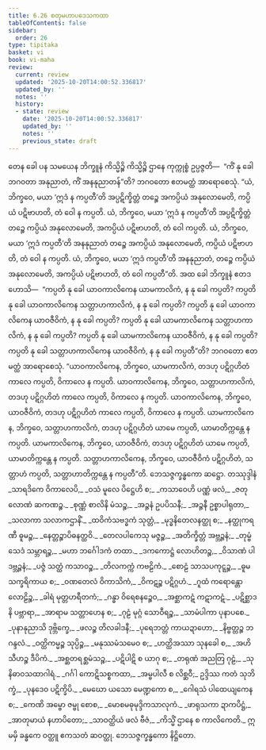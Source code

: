 ```yaml
---
title: 6.26 စတုမဟာပဒေသကထာ
tableOfContents: false
sidebar:
  order: 26
type: tipitaka
basket: vi
book: vi-maha
review:
  current: review
  updated: '2025-10-20T14:00:52.336817'
  updated_by: ''
  notes: ''
  history:
  - state: review
    date: '2025-10-20T14:00:52.336817'
    updated_by: ''
    notes: ''
    previous_state: draft
---
```



<DynamicBreadcrumb />


<ReviewStatus review={frontmatter.review} showDetails={true} />

<HypothesisAnnotation frontmatter={frontmatter} />

<Division number="305" book="vi-maha" e="ch" v="3" p="348">

<Paragraph number="1367" book="vi-maha">
တေန ခေါ ပန သမယေန ဘိက္ခူနံ ကိသ္မိဉ္စိ ကိသ္မိဉ္စိ ဌာနေ ကုက္ကုစ္စံ ဥပ္ပဇ္ဇတိ—  “ကိံ နု ခေါ ဘဂဝတာ အနုညာတံ, ကိံ အနနုညာတန်”တိ? ဘဂဝတော ဧတမတ္ထံ အာရောစေသုံ. “ယံ, ဘိက္ခဝေ, မယာ ‘ဣဒံ န ကပ္ပတီ’တိ အပ္ပဋိက္ခိတ္တံ တဉ္စေ အကပ္ပိယံ အနုလောမေတိ, ကပ္ပိယံ ပဋိဗာဟတိ, တံ ဝေါ န ကပ္ပတိ. ယံ, ဘိက္ခဝေ, မယာ ‘ဣဒံ န ကပ္ပတီ’တိ အပ္ပဋိက္ခိတ္တံ တဉ္စေ ကပ္ပိယံ အနုလောမေတိ, အကပ္ပိယံ ပဋိဗာဟတိ, တံ ဝေါ ကပ္ပတိ. ယံ, ဘိက္ခဝေ, မယာ ‘ဣဒံ ကပ္ပတီ’တိ အနနုညာတံ တဉ္စေ အကပ္ပိယံ အနုလောမေတိ, ကပ္ပိယံ ပဋိဗာဟတိ, တံ ဝေါ န ကပ္ပတိ. ယံ, ဘိက္ခဝေ, မယာ ‘ဣဒံ ကပ္ပတီ’တိ အနနုညာတံ, တဉ္စေ ကပ္ပိယံ အနုလောမေတိ, အကပ္ပိယံ ပဋိဗာဟတိ, တံ ဝေါ ကပ္ပတီ”တိ.
</Paragraph>

<Paragraph number="1368" book="vi-maha">
အထ ခေါ ဘိက္ခူနံ ဧတဒဟောသိ—  “ကပ္ပတိ နု ခေါ ယာဝကာလိကေန ယာမကာလိကံ, န နု ခေါ ကပ္ပတိ? ကပ္ပတိ နု ခေါ ယာဝကာလိကေန သတ္တာဟကာလိကံ, န နု ခေါ ကပ္ပတိ? ကပ္ပတိ နု ခေါ ယာဝကာလိကေန ယာဝဇီဝိကံ, န နု ခေါ ကပ္ပတိ? ကပ္ပတိ နု ခေါ ယာမကာလိကေန သတ္တာဟကာလိကံ, န နု ခေါ ကပ္ပတိ? ကပ္ပတိ နု ခေါ ယာမကာလိကေန ယာဝဇီဝိကံ, န နု ခေါ ကပ္ပတိ? ကပ္ပတိ နု ခေါ သတ္တာဟကာလိကေန ယာဝဇီဝိကံ, န နု ခေါ ကပ္ပတီ”တိ? ဘဂဝတော ဧတမတ္ထံ အာရောစေသုံ.
</Paragraph>

<Paragraph number="1369" book="vi-maha">
“ယာဝကာလိကေန, ဘိက္ခဝေ, ယာမကာလိကံ, တဒဟု ပဋိဂ္ဂဟိတံ ကာလေ ကပ္ပတိ, ဝိကာလေ န ကပ္ပတိ. ယာဝကာလိကေန, ဘိက္ခဝေ, သတ္တာဟကာလိကံ, တဒဟု ပဋိဂ္ဂဟိတံ ကာလေ ကပ္ပတိ, ဝိကာလေ န ကပ္ပတိ. ယာဝကာလိကေန, ဘိက္ခဝေ, ယာဝဇီဝိကံ, တဒဟု ပဋိဂ္ဂဟိတံ ကာလေ ကပ္ပတိ, ဝိကာလေ န ကပ္ပတိ. ယာမကာလိကေန, ဘိက္ခဝေ, သတ္တာဟကာလိကံ, တဒဟု ပဋိဂ္ဂဟိတံ ယာမေ ကပ္ပတိ, ယာမာတိက္ကန္တေ န ကပ္ပတိ. ယာမကာလိကေန, ဘိက္ခဝေ, ယာဝဇီဝိကံ, တဒဟု ပဋိဂ္ဂဟိတံ ယာမေ ကပ္ပတိ, ယာမာတိက္ကန္တေ န ကပ္ပတိ. သတ္တာဟကာလိကေန, ဘိက္ခဝေ, ယာဝဇီဝိကံ ပဋိဂ္ဂဟိတံ, သတ္တာဟံ ကပ္ပတိ, သတ္တာဟာတိက္ကန္တေ န ကပ္ပတီ”တိ.

</Paragraph>
</Division>

<Paragraph number="1370" type="center" book="vi-maha">
ဘေသဇ္ဇက္ခန္ဓကော ဆဋ္ဌော.



</Paragraph>

<Paragraph number="1371" type="center" book="vi-maha">
တဿုဒ္ဒါနံ


</Paragraph>

<Paragraph number="1372" type="verses" book="vi-maha">
_သာရဒိကေ ဝိကာလေပိ,_  
_ဝသံ မူလေ ပိဋ္ဌေဟိ စ;_  
_ကသာဝေဟိ ပဏ္ဏံ ဖလံ,_  
_ဇတု လောဏံ ဆကဏဉ္စ._  

</Paragraph>

<Paragraph number="1373" type="verses" book="vi-maha">
_စုဏ္ဏံ စာလိနိ မံသဉ္စ,_  
_အဉ္ဇနံ ဥပပိသနီ;_  
_အဉ္ဇနီ ဥစ္စာပါရုတာ,_  
_သလာကာ သလာကဌာနိံ._  

</Paragraph>

<Paragraph number="1374" type="verses" book="vi-maha">
_ထဝိကံသဗဒ္ဓကံ သုတ္တံ,_  
_မုဒ္ဓနိတေလနတ္ထု စ;_  
_နတ္ထုကရဏီ ဓူမဉ္စ,_  
_နေတ္တဉ္စာပိဓနတ္ထဝိ._  

</Paragraph>

<Paragraph number="1375" type="verses" book="vi-maha">
_တေလပါကေသု မဇ္ဇဉ္စ,_  
_အတိက္ခိတ္တံ အဗ္ဘဉ္ဇနံ;_  
_တုမ္ဗံ သေဒံ သမ္ဘာရဉ္စ,_  
_မဟာ ဘင်္ဂေါဒကံ တထာ._  

</Paragraph>

<Paragraph number="1376" type="verses" book="vi-maha">
_ဒကကောဋ္ဌံ လောဟိတဉ္စ,_  
_ဝိသာဏံ ပါဒဗ္ဘဉ္ဇနံ;_  
_ပဇ္ဇံ သတ္ထံ ကသာဝဉ္စ,_  
_တိလကက္ကံ ကဗဠိကံ._  

</Paragraph>

<Paragraph number="1377" type="verses" book="vi-maha">
_စောဠံ သာသပကုဋ္ဋဉ္စ,_  
_ဓူမ သက္ခရိကာယ စ;_  
_ဝဏတေလံ ဝိကာသိကံ,_  
_ဝိကဋဉ္စ ပဋိဂ္ဂဟံ._  

</Paragraph>

<Paragraph number="1378" type="verses" book="vi-maha">
_ဂူထံ ကရောန္တော လောဠိဉ္စ,_  
_ခါရံ မုတ္တဟရီတကံ;_  
_ဂန္ဓာ ဝိရေစနဉ္စေဝ,_  
_အစ္ဆာကဋံ ကဋာကဋံ._  

</Paragraph>

<Paragraph number="1379" type="verses" book="vi-maha">
_ပဋိစ္ဆာဒနိ ပဗ္ဘာရာ,_  
_အာရာမ သတ္တာဟေန စ;_  
_ဂုဠံ မုဂ္ဂံ သောဝီရဉ္စ,_  
_သာမံပါကာ ပုနာပစေ._  

</Paragraph>

<Paragraph number="1380" type="verses" book="vi-maha">
_ပုနာနုညာသိ ဒုဗ္ဘိက္ခေ,_  
_ဖလဉ္စ တိလခါဒနီ;_  
_ပုရေဘတ္တံ ကာယဍာဟော,_  
_နိဗ္ဗတ္တဉ္စ ဘဂန္ဒလံ._  

</Paragraph>

<Paragraph number="1381" type="verses" book="vi-maha">
_ဝတ္ထိကမ္မဉ္စ သုပ္ပိဉ္စ,_  
_မနုဿမံသမေဝ စ;_  
_ဟတ္ထိအဿာ သုနခေါ စ,_  
_အဟိ သီဟဉ္စ ဒီပိကံ._  

</Paragraph>

<Paragraph number="1382" type="verses" book="vi-maha">
_အစ္ဆတရစ္ဆမံသဉ္စ,_  
_ပဋိပါဋိ စ ယာဂု စ;_  
_တရုဏံ အညတြ ဂုဠံ,_  
_သုနိဓာဝသထာဂါရံ._  

</Paragraph>

<Paragraph number="1383" type="verses" book="vi-maha">
_ဂင်္ဂါ ကောဋိသစ္စကထာ,_  
_အမ္ဗပါလီ စ လိစ္ဆဝီ;_  
ဥဒ္ဒိဿ ကတံ သုဘိက္ခံ,_  
_ပုနဒေဝ ပဋိက္ခိပိ._  

</Paragraph>

<Paragraph number="1384" type="verses" book="vi-maha">
_မေဃော ယသော မေဏ္ဍကော စ,_  
_ဂေါရသံ ပါထေယျကေန စ;_  
_ကေဏိ အမ္ဗော ဇမ္ဗု စောစ,_  
_မောစမဓုမုဒ္ဒိကသာလုကံ._  

</Paragraph>

<Paragraph number="1385" type="verses" book="vi-maha">
_ဖာရုသကာ ဍာကပိဋ္ဌံ,_  
_အာတုမာယံ နဟာပိတော;_  
_သာဝတ္ထိယံ ဖလံ ဗီဇံ,_  
_ကိသ္မိံ ဌာနေ စ ကာလိကေတိ._  


</Paragraph>

<Paragraph number="1386" type="center" book="vi-maha">
ဣမမှိ ခန္ဓကေ ဝတ္ထူ ဧကသတံ ဆဝတ္ထု.



</Paragraph>

<Paragraph number="1387" type="center" book="vi-maha">
ဘေသဇ္ဇက္ခန္ဓကော နိဋ္ဌိတော.
</Paragraph>